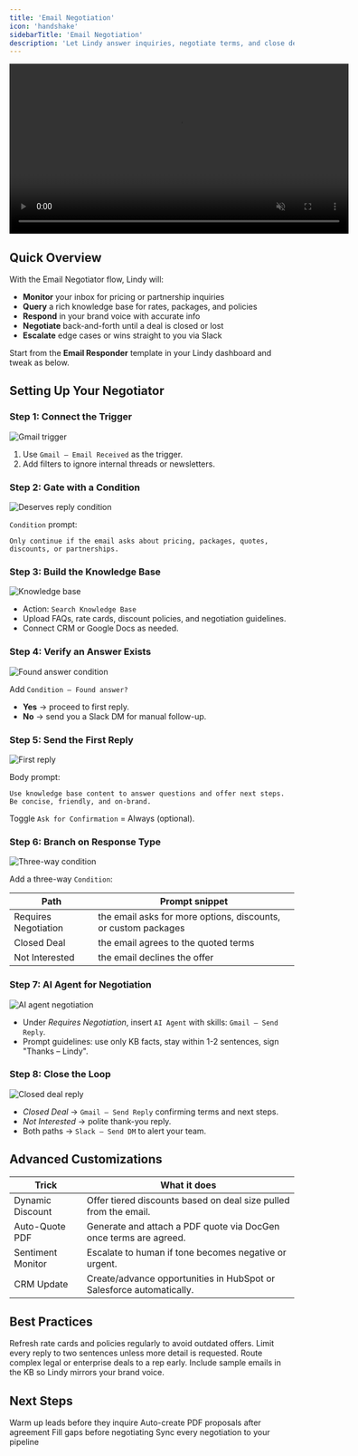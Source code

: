 ```yaml
---
title: 'Email Negotiation'
icon: 'handshake'
sidebarTitle: 'Email Negotiation'
description: 'Let Lindy answer inquiries, negotiate terms, and close deals—then loop you in.'
---
```


<div style={{ display: 'flex', justifyContent: 'center', margin: '2rem 0' }}>
  <div className="video-card">
    <video
      src="https://lindy-docs-content.nyc3.digitaloceanspaces.com/Human%20in%20Loop.mp4"
      width="600"
      autoPlay
      muted
      loop
      playsInline
      style={{ display: 'block', width: '100%', borderRadius: '16px' }}
    />
  </div>
</div>

## Quick Overview

With the Email Negotiator flow, Lindy will:

- **Monitor** your inbox for pricing or partnership inquiries  
- **Query** a rich knowledge base for rates, packages, and policies  
- **Respond** in your brand voice with accurate info  
- **Negotiate** back-and-forth until a deal is closed or lost  
- **Escalate** edge cases or wins straight to you via Slack  

Start from the **Email Responder** template in your Lindy dashboard and tweak as below.

## Setting Up Your Negotiator

### Step 1: Connect the Trigger

<Frame>
  <img src="/lindy-brand-assets/placeholder.png" alt="Gmail trigger" />
</Frame>

1. Use `Gmail – Email Received` as the trigger.  
2. Add filters to ignore internal threads or newsletters.

### Step 2: Gate with a Condition

<Frame>
  <img src="/lindy-brand-assets/placeholder.png" alt="Deserves reply condition" />
</Frame>

`Condition` prompt:

```
Only continue if the email asks about pricing, packages, quotes, discounts, or partnerships.
```

### Step 3: Build the Knowledge Base

<Frame>
  <img src="/lindy-brand-assets/placeholder.png" alt="Knowledge base" />
</Frame>

- Action: `Search Knowledge Base`  
- Upload FAQs, rate cards, discount policies, and negotiation guidelines.  
- Connect CRM or Google Docs as needed.

### Step 4: Verify an Answer Exists

<Frame>
  <img src="/lindy-brand-assets/placeholder.png" alt="Found answer condition" />
</Frame>

Add `Condition – Found answer?`  
- **Yes** → proceed to first reply.  
- **No** → send you a Slack DM for manual follow-up.

### Step 5: Send the First Reply

<Frame>
  <img src="/lindy-brand-assets/placeholder.png" alt="First reply" />
</Frame>

Body prompt:

```
Use knowledge base content to answer questions and offer next steps.
Be concise, friendly, and on-brand.
```

Toggle `Ask for Confirmation` = Always (optional).

### Step 6: Branch on Response Type

<Frame>
  <img src="/lindy-brand-assets/placeholder.png" alt="Three-way condition" />
</Frame>

Add a three-way `Condition`:

| Path               | Prompt snippet                                                                     |
|--------------------|------------------------------------------------------------------------------------|
| Requires Negotiation | the email asks for more options, discounts, or custom packages                    |
| Closed Deal          | the email agrees to the quoted terms                                             |
| Not Interested       | the email declines the offer                                                     |

### Step 7: AI Agent for Negotiation

<Frame>
  <img src="/lindy-brand-assets/placeholder.png" alt="AI agent negotiation" />
</Frame>

- Under *Requires Negotiation*, insert `AI Agent` with skills: `Gmail – Send Reply`.  
- Prompt guidelines: use only KB facts, stay within 1-2 sentences, sign "Thanks – Lindy".

### Step 8: Close the Loop

<Frame>
  <img src="/lindy-brand-assets/placeholder.png" alt="Closed deal reply" />
</Frame>

- *Closed Deal* → `Gmail – Send Reply` confirming terms and next steps.  
- *Not Interested* → polite thank-you reply.  
- Both paths → `Slack – Send DM` to alert your team.

## Advanced Customizations

| Trick              | What it does                                                        |
|--------------------|----------------------------------------------------------------------|
| Dynamic Discount   | Offer tiered discounts based on deal size pulled from the email.     |
| Auto-Quote PDF     | Generate and attach a PDF quote via DocGen once terms are agreed.    |
| Sentiment Monitor  | Escalate to human if tone becomes negative or urgent.                |
| CRM Update         | Create/advance opportunities in HubSpot or Salesforce automatically. |

## Best Practices

<AccordionGroup>
  <Accordion title="Keep KB Current">
    Refresh rate cards and policies regularly to avoid outdated offers.
  </Accordion>
  
  <Accordion title="Short & Sweet">
    Limit every reply to two sentences unless more detail is requested.
  </Accordion>
  
  <Accordion title="Human Escalation">
    Route complex legal or enterprise deals to a rep early.
  </Accordion>
  
  <Accordion title="Tone Matching">
    Include sample emails in the KB so Lindy mirrors your brand voice.
  </Accordion>
</AccordionGroup>

## Next Steps

<CardGroup cols={2}>
  <Card title="Multi-Channel Outbound" href="/tutorials/outbound" icon="paper-plane">
    Warm up leads before they inquire
  </Card>
  <Card title="Quote Generator" href="/tutorials/quote-generator" icon="file-invoice">
    Auto-create PDF proposals after agreement
  </Card>
  <Card title="Lead Enrichment" href="/tutorials/lead-enrichment" icon="address-card">
    Fill gaps before negotiating
  </Card>
  <Card title="CRM Auto-Log" href="/tutorials/crm-auto-log" icon="database">
    Sync every negotiation to your pipeline
  </Card>
</CardGroup>